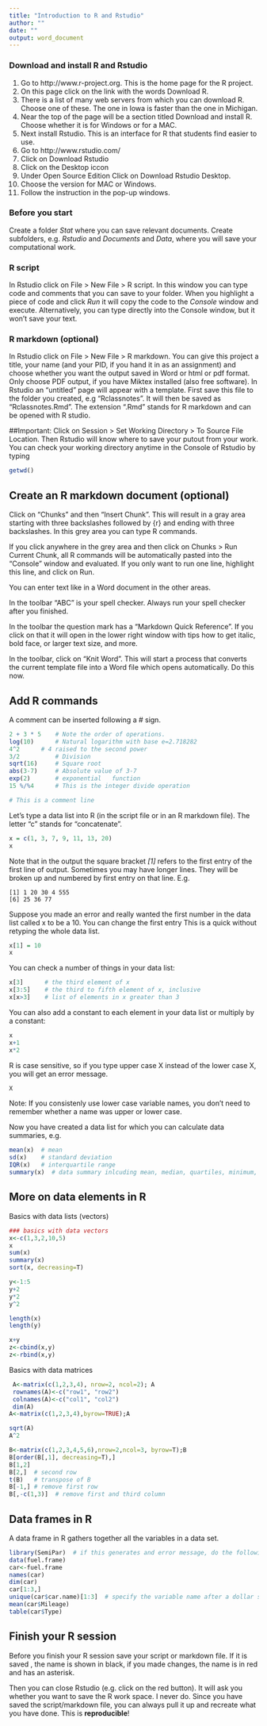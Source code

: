 ```yaml
---
title: "Introduction to R and Rstudio"
author: ""
date: ""
output: word_document
---
```


### Download and install R and Rstudio
1. Go to http://www.r-project.org. This is the home page for the R project.
2. On this page click on the link with the words Download R. 
3. There is a list of many web servers from which you can download R. Choose one of these.  The one in Iowa is faster than the one in Michigan.
4. Near the top of the page will be a section titled Download and install R.  Choose whether it is for Windows or for a MAC.
6. Next install Rstudio. This is an interface for R that students find easier to use.
7. Go to http://www.rstudio.com/
8. Click on Download Rstudio
9. Click on the Desktop iccon
10. Under Open Source Edition Click on Download Rstudio Desktop.
11. Choose the version for MAC or Windows.
12. Follow the instruction in the pop-up windows.



### Before you start
Create a folder *Stat* where you can save relevant documents. Create subfolders, e.g. *Rstudio* and *Documents* and *Data*, where you will save your computational work. 


### R script
In Rstudio click on File > New File > R script. In this window you can type code and comments that you can save to your folder. When you highlight a piece of code and click *Run* it will copy the code to the *Console* window and execute. Alternatively, you can type directly into the Console window, but it won't save your text.


### R markdown (optional)
In Rstudio click on File > New File > R markdown. You can give this project a  title, your name  (and your PID, if you hand it in as an assignment) and choose whether you want the output saved  in Word or html or pdf format. Only choose PDF output, if you have Miktex installed (also free software). In Rstudio an "untitled" page will appear with a template. First save this file to the folder you created, e.g "Rclassnotes". It will then be saved as "Rclassnotes.Rmd". The extension ".Rmd" stands for R markdown and can be opened with R studio.

##Important: 
Click on Session > Set Working Directory > To Source File Location. Then Rstudio will know where to save your putout from your work. You can check your working directory anytime in the Console of Rstudio by typing

```r
getwd()
```

## Create an R markdown document (optional)
Click on "Chunks" and then "Insert Chunk". This will result in a gray area starting with three backslashes followed by {r} and ending with three backslashes. In this grey area you can type R commands. 

If you click anywhere in the grey area and then click on Chunks > Run Current Chunk, all R commands will be automatically pasted into the "Console" window and evaluated. If you only want to run one line, highlight this line, and click on Run.  

You can enter text like in a Word document in the other areas.

In the toolbar "ABC" is your spell checker. Always run your spell checker after you finished.

In the toolbar the question mark has a "Markdown Quick Reference". If you click on that it will open in the lower right window with tips how to get italic, bold face, or larger text size, and more.

In the toolbar, click on "Knit Word". This will start a process that converts the current template file into a Word file which opens automatically. Do this now. 




## Add R commands
A comment can be inserted following a # sign. 

```r
2 + 3 * 5    # Note the order of operations.
log(10)      # Natural logarithm with base e=2.718282
4^2    	 # 4 raised to the second power
3/2          # Division
sqrt(16)     # Square root
abs(3-7)     # Absolute value of 3-7
exp(2)       # exponential   function
15 %/%4      # This is the integer divide operation

# This is a comment line
```

Let's type a data list into R (in the script file or in an R markdown file). The letter "c" stands for "concatenate".

```r

x = c(1, 3, 7, 9, 11, 13, 20)
x

```

Note that in the output the square bracket *[1]* refers to the first entry of the first line of output. Sometimes you may have longer lines. They will be broken up and numbered by first entry on that line. E.g.

```
[1] 1 20 30 4 555
[6] 25 36 77
```

Suppose you made an error and really wanted the first number in the data list called x to be a 10. You can change the first entry This is a quick without retyping the whole data list.

```r
x[1] = 10
x

```

 You can check a number of things in your data list:

```r
x[3]      # the third element of x
x[3:5]    # the third to fifth element of x, inclusive
x[x>3]    # list of elements in x greater than 3

```

You can also add a constant to each element in your data list or multiply by a constant:

```r
x
x+1
x*2
```

R is case sensitive, so if you type upper case X instead of the lower case X, you will get an error message.

```r
X
```
Note: If you consistenly use lower case variable names, you don't need to remember whether a name was upper or lower case.


Now you have created a data list for which you can calculate data summaries, e.g.

```r
mean(x)  # mean
sd(x)    # standard deviation
IQR(x)   # interquartile range
summary(x)  # data summary inlcuding mean, median, quartiles, minimum, maximum
```

## More on data elements in R

Basics with data lists (vectors)
```r
### basics with data vectors
x<-c(1,3,2,10,5)
x
sum(x)
summary(x)
sort(x, decreasing=T)

y<-1:5
y+2
y*2
y^2

length(x)
length(y)

x+y
z<-cbind(x,y)
z<-rbind(x,y)
```

Basics with data matrices
```r

 A<-matrix(c(1,2,3,4), nrow=2, ncol=2); A
 rownames(A)<-c("row1", "row2")
 colnames(A)<-c("col1", "col2")
 dim(A)
A<-matrix(c(1,2,3,4),byrow=TRUE);A

sqrt(A)
A^2

B<-matrix(c(1,2,3,4,5,6),nrow=2,ncol=3, byrow=T);B
B[order(B[,1], decreasing=T),]
B[1,2]
B[2,]  # second row
t(B)   # transpose of B
B[-1,] # remove first row
B[,-c(1,3)]  # remove first and third column
```

## Data frames in R
A data frame in R gathers together all the variables in a data set.
```r
library(SemiPar)  # if this generates and error message, do the following first: install.packages("SemiPar")
data(fuel.frame)
car<-fuel.frame
names(car)
dim(car)
car[1:3,]
unique(car$car.name)[1:3]  # specify the variable name after a dollar sign
mean(car$Mileage)
table(car$Type)
```

## Finish your R session

Before you finish your R session save your script or markdown file. If it is saved , the name is shown in black, if you made changes, the name is in red and has an asterisk.

Then you can close Rstudio (e.g. click on the red button). It will ask you whether you want to save the R work space. I never do. Since you have saved the script/markdown file, you can always pull it up and recreate what you have done. This is **reproducible**!
